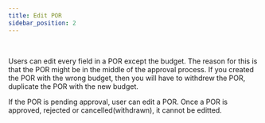 ```yaml
---
title: Edit POR
sidebar_position: 2
---
```


<Arcade
	id="jchac2EpMF9tq5QIEaIe"
/>
<br/>

Users can edit every field in a POR except the budget. The reason for this is that the POR might be in the middle of the approval process. If you created the POR with the wrong budget, then you will have to withdrew the POR, duplicate the POR with the new budget. 

If the POR is pending approval, user can edit a POR. Once a POR is approved, rejected or cancelled(withdrawn), it cannot be editted.

